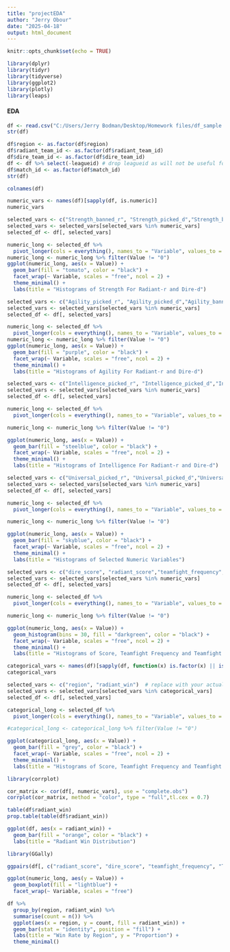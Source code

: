 ---
title: "projectEDA"
author: "Jerry Obour"
date: "2025-04-18"
output: html_document
---

```{r setup, include=FALSE}
knitr::opts_chunk$set(echo = TRUE)
```


```{r packages, warning=FALSE}
library(dplyr)
library(tidyr)
library(tidyverse)
library(ggplot2)
library(plotly)
library(leaps)
```
#### EDA

```{r loading-data}
df <- read.csv("C:/Users/Jerry Bodman/Desktop/Homework files/df_sample.csv")
str(df)
```

```{r changing-IDtypes}
df$region <- as.factor(df$region)
df$radiant_team_id <- as.factor(df$radiant_team_id)
df$dire_team_id <- as.factor(df$dire_team_id)
df <- df %>% select(-leagueid) # drop leagueid as will not be useful for our course.
df$match_id <- as.factor(df$match_id)
str(df)

```

```{r colnames}
colnames(df)

```

```{r numeric-vars}

numeric_vars <- names(df)[sapply(df, is.numeric)]
numeric_vars

```

```{r strength-attribute}

selected_vars <- c("Strength_banned_r", "Strength_picked_d","Strength_banned_r", "Strength_banned_d")  # replace with your actual variable names
selected_vars <- selected_vars[selected_vars %in% numeric_vars]
selected_df <- df[, selected_vars]

numeric_long <- selected_df %>%
  pivot_longer(cols = everything(), names_to = "Variable", values_to = "Value")
numeric_long <- numeric_long %>% filter(Value != "0")
ggplot(numeric_long, aes(x = Value)) +
  geom_bar(fill = "tomato", color = "black") +
  facet_wrap(~ Variable, scales = "free", ncol = 2) +
  theme_minimal() +
  labs(title = "Histograms of Strength For Radiant-r and Dire-d")

```

```{r Agility-attribute}

selected_vars <- c("Agility_picked_r", "Agility_picked_d","Agility_banned_r", "Agility_banned_d")  # replace with your actual variable names
selected_vars <- selected_vars[selected_vars %in% numeric_vars]
selected_df <- df[, selected_vars]

numeric_long <- selected_df %>%
  pivot_longer(cols = everything(), names_to = "Variable", values_to = "Value")
numeric_long <- numeric_long %>% filter(Value != "0")
ggplot(numeric_long, aes(x = Value)) +
  geom_bar(fill = "purple", color = "black") +
  facet_wrap(~ Variable, scales = "free", ncol = 2) +
  theme_minimal() +
  labs(title = "Histograms of Agility For Radiant-r and Dire-d")

```


```{r Intelligence-attribute}

selected_vars <- c("Intelligence_picked_r", "Intelligence_picked_d","Intelligence_banned_r", "Intelligence_banned_d")  # replace with your actual variable names
selected_vars <- selected_vars[selected_vars %in% numeric_vars]
selected_df <- df[, selected_vars]

numeric_long <- selected_df %>%
  pivot_longer(cols = everything(), names_to = "Variable", values_to = "Value")

numeric_long <- numeric_long %>% filter(Value != "0")

ggplot(numeric_long, aes(x = Value)) +
  geom_bar(fill = "steelblue", color = "black") +
  facet_wrap(~ Variable, scales = "free", ncol = 2) +
  theme_minimal() +
  labs(title = "Histograms of Intelligence For Radiant-r and Dire-d")

```

```{r Universal-attribute}

selected_vars <- c("Universal_picked_r", "Universal_picked_d","Universal_banned_r", "Universal_banned_d")  # replace with your actual variable names
selected_vars <- selected_vars[selected_vars %in% numeric_vars]
selected_df <- df[, selected_vars]

numeric_long <- selected_df %>%
  pivot_longer(cols = everything(), names_to = "Variable", values_to = "Value")

numeric_long <- numeric_long %>% filter(Value != "0")

ggplot(numeric_long, aes(x = Value)) +
  geom_bar(fill = "skyblue", color = "black") +
  facet_wrap(~ Variable, scales = "free", ncol = 2) +
  theme_minimal() +
  labs(title = "Histograms of Selected Numeric Variables")

```

```{r score-fight-death}

selected_vars <- c("dire_score", "radiant_score","teamfight_frequency", "Tteamfight_deaths")  # replace with your actual variable names
selected_vars <- selected_vars[selected_vars %in% numeric_vars]
selected_df <- df[, selected_vars]

numeric_long <- selected_df %>%
  pivot_longer(cols = everything(), names_to = "Variable", values_to = "Value")

numeric_long <- numeric_long %>% filter(Value != "0")

ggplot(numeric_long, aes(x = Value)) +
  geom_histogram(bins = 30, fill = "darkgreen", color = "black") +
  facet_wrap(~ Variable, scales = "free", ncol = 2) +
  theme_minimal() +
  labs(title = "Histograms of Score, Teamfight Frequency and Teamfight Deaths")

```


```{r categorical-variables}

categorical_vars <- names(df)[sapply(df, function(x) is.factor(x) || is.character(x))]
categorical_vars

```

```{r}

selected_vars <- c("region", "radiant_win")  # replace with your actual variable names
selected_vars <- selected_vars[selected_vars %in% categorical_vars]
selected_df <- df[, selected_vars]

categorical_long <- selected_df %>%
  pivot_longer(cols = everything(), names_to = "Variable", values_to = "Value")

#categorical_long <- categorical_long %>% filter(Value != "0")

ggplot(categorical_long, aes(x = Value)) +
  geom_bar(fill = "grey", color = "black") +
  facet_wrap(~ Variable, scales = "free", ncol = 2) +
  theme_minimal() +
  labs(title = "Histograms of Score, Teamfight Frequency and Teamfight Deaths")

```





```{r corrplot, fig.width=10, fig.height=8}
library(corrplot)

cor_matrix <- cor(df[, numeric_vars], use = "complete.obs")
corrplot(cor_matrix, method = "color", type = "full",tl.cex = 0.7)


```


```{r check-class-imbalance}
table(df$radiant_win)
prop.table(table(df$radiant_win))

```

```{r histogram-data}

ggplot(df, aes(x = radiant_win)) +
  geom_bar(fill = "orange", color = "black") +
  labs(title = "Radiant Win Distribution")


```


```{r correlation-plot}
library(GGally)

ggpairs(df[, c("radiant_score", "dire_score", "teamfight_frequency", "Tteamfight_deaths")])


```


```{r check-outliers}

ggplot(numeric_long, aes(y = Value)) +
  geom_boxplot(fill = "lightblue") +
  facet_wrap(~ Variable, scales = "free")

```


```{r region-radiantwin-interraction}

df %>%
  group_by(region, radiant_win) %>%
  summarise(count = n()) %>%
  ggplot(aes(x = region, y = count, fill = radiant_win)) +
  geom_bar(stat = "identity", position = "fill") +
  labs(title = "Win Rate by Region", y = "Proportion") +
  theme_minimal()


```
